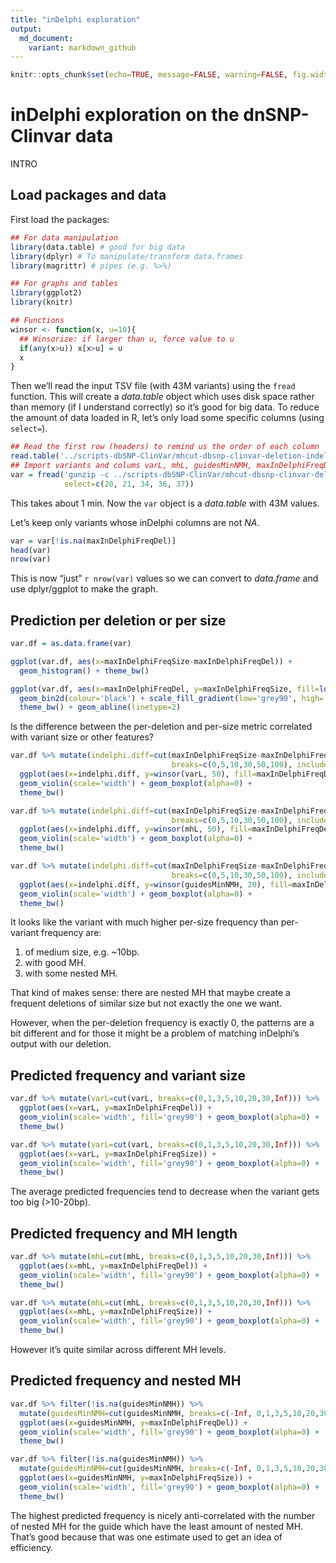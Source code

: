 ```yaml
---
title: "inDelphi exploration"
output:
  md_document:
    variant: markdown_github
---
```


```r
knitr::opts_chunk$set(echo=TRUE, message=FALSE, warning=FALSE, fig.width=10)
```

# inDelphi exploration on the dnSNP-Clinvar data

INTRO

## Load packages and data

First load the packages:

```r
## For data manipulation
library(data.table) # good for big data
library(dplyr) # To manipulate/transform data.frames
library(magrittr) # pipes (e.g. %>%)

## For graphs and tables
library(ggplot2)
library(knitr)

## Functions
winsor <- function(x, u=10){
  ## Winsorize: if larger than u, force value to u
  if(any(x>u)) x[x>u] = u
  x
}
```

Then we'll read the input TSV file (with 43M variants) using the `fread` function.
This will create a *data.table* object which uses disk space rather than memory (if I understand correctly) so it's good for big data.
To reduce the amount of data loaded in R, let's only load some specific columns (using `select=`).

```r
## Read the first row (headers) to remind us the order of each column
read.table('../scripts-dbSNP-ClinVar/mhcut-dbsnp-clinvar-deletion-indelphi-variants.tsv.gz', nrows=1)
## Import variants and colums varL, mhL, guidesMinNMH, maxInDelphiFreqDel, maxInDelphiFreqSize
var = fread('gunzip -c ../scripts-dbSNP-ClinVar/mhcut-dbsnp-clinvar-deletion-indelphi-variants.tsv.gz',
            select=c(20, 21, 34, 36, 37))
```

This takes about 1 min.
Now the `var` object is a *data.table* with 43M values. 

Let's keep only variants whose inDelphi columns are not *NA*.

```r
var = var[!is.na(maxInDelphiFreqDel)]
head(var)
nrow(var)
```

This is now "just" `r nrow(var)` values so we can convert to *data.frame* and use dplyr/ggplot to make the graph.

## Prediction per deletion or per size

```r
var.df = as.data.frame(var)

ggplot(var.df, aes(x=maxInDelphiFreqSize-maxInDelphiFreqDel)) +
  geom_histogram() + theme_bw()

ggplot(var.df, aes(x=maxInDelphiFreqDel, y=maxInDelphiFreqSize, fill=log10(..count..))) +
  geom_bin2d(colour='black') + scale_fill_gradient(low='grey90', high='black') + 
  theme_bw() + geom_abline(linetype=2)
```

Is the difference between the per-deletion and per-size metric correlated with variant size or other features?

```r
var.df %>% mutate(indelphi.diff=cut(maxInDelphiFreqSize-maxInDelphiFreqDel,
                                    breaks=c(0,5,10,30,50,100), include.lowest=TRUE)) %>% 
  ggplot(aes(x=indelphi.diff, y=winsor(varL, 50), fill=maxInDelphiFreqDel==0)) +
  geom_violin(scale='width') + geom_boxplot(alpha=0) + 
  theme_bw()

var.df %>% mutate(indelphi.diff=cut(maxInDelphiFreqSize-maxInDelphiFreqDel,
                                    breaks=c(0,5,10,30,50,100), include.lowest=TRUE)) %>% 
  ggplot(aes(x=indelphi.diff, y=winsor(mhL, 50), fill=maxInDelphiFreqDel==0)) +
  geom_violin(scale='width') + geom_boxplot(alpha=0) + 
  theme_bw()

var.df %>% mutate(indelphi.diff=cut(maxInDelphiFreqSize-maxInDelphiFreqDel,
                                    breaks=c(0,5,10,30,50,100), include.lowest=TRUE)) %>% 
  ggplot(aes(x=indelphi.diff, y=winsor(guidesMinNMH, 20), fill=maxInDelphiFreqDel==0)) +
  geom_violin(scale='width') + geom_boxplot(alpha=0) + 
  theme_bw()
```

It looks like the variant with much higher per-size frequency than per-variant frequency are:

1. of medium size, e.g. ~10bp.
1. with good MH.
1. with some nested MH.

That kind of makes sense: there are nested MH that maybe create a frequent deletions of similar size but not exactly the one we want.

However, when the per-deletion frequency is exactly 0, the patterns are a bit different and for those it might be a problem of matching inDelphi's output with our deletion.

## Predicted frequency and variant size

```r
var.df %>% mutate(varL=cut(varL, breaks=c(0,1,3,5,10,20,30,Inf))) %>%
  ggplot(aes(x=varL, y=maxInDelphiFreqDel)) +
  geom_violin(scale='width', fill='grey90') + geom_boxplot(alpha=0) + 
  theme_bw()

var.df %>% mutate(varL=cut(varL, breaks=c(0,1,3,5,10,20,30,Inf))) %>%
  ggplot(aes(x=varL, y=maxInDelphiFreqSize)) +
  geom_violin(scale='width', fill='grey90') + geom_boxplot(alpha=0) + 
  theme_bw()
```

The average predicted frequencies tend to decrease when the variant gets too big (>10-20bp).

## Predicted frequency and MH length

```r
var.df %>% mutate(mhL=cut(mhL, breaks=c(0,1,3,5,10,20,30,Inf))) %>%
  ggplot(aes(x=mhL, y=maxInDelphiFreqDel)) +
  geom_violin(scale='width', fill='grey90') + geom_boxplot(alpha=0) + 
  theme_bw()

var.df %>% mutate(mhL=cut(mhL, breaks=c(0,1,3,5,10,20,30,Inf))) %>%
  ggplot(aes(x=mhL, y=maxInDelphiFreqSize)) +
  geom_violin(scale='width', fill='grey90') + geom_boxplot(alpha=0) + 
  theme_bw()
```

However it's quite similar across different MH levels.

## Predicted frequency and nested MH

```r
var.df %>% filter(!is.na(guidesMinNMH)) %>%
  mutate(guidesMinNMH=cut(guidesMinNMH, breaks=c(-Inf, 0,1,3,5,10,20,30,Inf))) %>%
  ggplot(aes(x=guidesMinNMH, y=maxInDelphiFreqDel)) +
  geom_violin(scale='width', fill='grey90') + geom_boxplot(alpha=0) + 
  theme_bw()

var.df %>% filter(!is.na(guidesMinNMH)) %>%
  mutate(guidesMinNMH=cut(guidesMinNMH, breaks=c(-Inf, 0,1,3,5,10,20,30,Inf))) %>%
  ggplot(aes(x=guidesMinNMH, y=maxInDelphiFreqSize)) +
  geom_violin(scale='width', fill='grey90') + geom_boxplot(alpha=0) + 
  theme_bw()
```

The highest predicted frequency is nicely anti-correlated with the number of nested MH for the guide which have the least amount of nested MH.
That's good because that was one estimate used to get an idea of efficiency.
